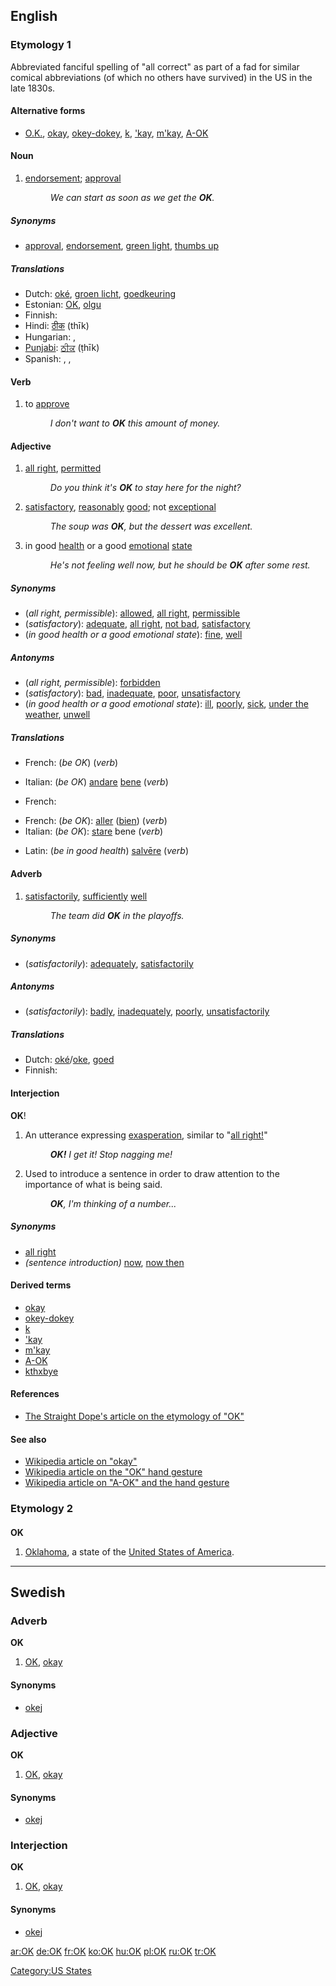 {{wikipedia|dab=OK}}
{{see|ok|ők|okay}}
==English==
===Etymology 1===
Abbreviated fanciful spelling of "all correct" as part of a fad for similar comical abbreviations (of which no others have survived) in the US in the late 1830s.
<!--If this is copied from Bill Bryson's book, it is a copyvio and must not appear on the page:

Originated in Boston and New York City around 1839 as part of a slang fad (reminiscent of [[Cockney rhyming slang]] and Russian [[w:padonki|padonki]] slang) where phrases were deliberately misspelt and then reduced to abbreviations. The word '''okay''' was the abbreviation [[OK]] for "oll korrect". [[OK]] is the only term of that era to have become a permanent part of the language.  Others were "O.W." (for "oll write") and "K.Y." (for "know yuse").  The first known use of O.K. in print was on March 23, 1839 in the ''Boston Morning Post''.--><!--Bill Bryson, The Mother Tongue, p. 165 (1990)-->

====Alternative forms====
*[[O.K.]], [[okay]], [[okey-dokey]], [[k#Interjection|k]], [['kay]], [[m'kay]], [[w:A-ok|A-OK]] <!-- disputed: ok, okeh, okey, -->

====Noun====
{{en-noun}}

# [[endorsement]]; [[approval]]
#:''We can start as soon as we get the '''OK'''.''

=====Synonyms=====
*[[approval]], [[endorsement]], [[green light]], [[thumbs up]]

=====Translations=====
{{trans-top|endorsement; approval}}
*Dutch: [[oké]], [[groen licht]], [[goedkeuring]]
*Estonian: [[OK]], [[olgu]]
* Finnish: {{t-|fi|OK}}
*Hindi: [[ठीक]] (thīk)
* Hungarian: {{t+|hu|OK}}, {{t+|hu|oké}}
*[[Punjabi]]: [[ਠੀਕ]] (ṭhīk)
* Spanish: {{t-|es|aprobación}}, {{t-|es|visto bueno}}, {{t-|es|okey}}
{{trans-bottom}}

====Verb====
{{en-verb}}
# to [[approve]]
#:''I don't want to '''OK''' this amount of money.''

====Adjective====
{{en-adj}}

# [[all right]], [[permitted]]
#:''Do you think it's '''OK''' to stay here for the night?''
# [[satisfactory]], [[reasonably]] [[good]]; not [[exceptional]]
#:''The soup was '''OK''', but the dessert was excellent.''
# in good [[health]] or a good [[emotional]] [[state]]
#:''He's not feeling well now, but he should be '''OK''' after some rest.''

=====Synonyms=====
*(''all right, permissible''): [[allowed]], [[all right]], [[permissible]]
*(''satisfactory''): [[adequate]], [[all right]], [[not bad]], [[satisfactory]]
*(''in good health or a good emotional state''): [[fine]], [[well]]

=====Antonyms=====
*(''all right, permissible''): [[forbidden]]
*(''satisfactory''): [[bad]], [[inadequate]], [[poor]], [[unsatisfactory]]
*(''in good health or a good emotional state''): [[ill]], [[poorly]], [[sick]], [[under the weather]], [[unwell]]

=====Translations=====
{{trans-top|all right, permitted}}
*French: (''be OK'') {{t+|fr|aller}} (''verb'')
{{trans-mid}}
*Italian: (''be OK'') [[andare]] [[bene]] (''verb'')
{{trans-bottom}}

{{trans-top|satisfactory}}
*French: {{t+|fr|satisfaisant|m}}
{{trans-mid}}
{{trans-bottom}}

{{trans-top|in good health or in a good emotional state}}
*French: (''be OK''): [[aller]] ([[bien]]) (''verb'')
*Italian: (''be OK''): [[stare#Italian|stare]] bene (''verb'')
{{trans-mid}}
*Latin: (''be in good health'') [[salveo|salvēre]] (''verb'')
{{trans-bottom}}

====Adverb====
{{en-adv}}

# [[satisfactorily]], [[sufficiently]] [[well]]
#:''The team did '''OK''' in the playoffs.''

=====Synonyms=====
*(''satisfactorily''): [[adequately]], [[satisfactorily]]

=====Antonyms=====
*(''satisfactorily''): [[badly]], [[inadequately]], [[poorly]], [[unsatisfactorily]]

=====Translations=====
*Dutch: [[oké]]/[[oke#Dutch|oke]], [[goed]]
* Finnish: {{t+|fi|hyvin}}

====Interjection====
'''OK'''!

#An utterance expressing [[exasperation]], similar to "[[all_right#Interjection|all right!]]"
#:'''''OK!''' I get it!  Stop nagging me!''
#Used to introduce a sentence in order to draw attention to the importance of what is being said.
#:'''''OK''', I'm thinking of a number...''

=====Synonyms=====
*[[all right]]
*''(sentence introduction)'' [[now]], [[now then]]

====Derived terms====
*[[okay]]
*[[okey-dokey]]
*[[k#Interjection|k]]
*[['kay]]
*[[m'kay]]
*[[A-OK]]
*[[kthxbye]]

====References====
*[http://www.straightdope.com/classics/a2_250.html The Straight Dope's article on the etymology of "OK"]

====See also====
*[[w:okay|Wikipedia article on "okay"]]
*[[w:Hand_gesture#OK|Wikipedia article on the "OK" hand gesture]]
*[[w:A-ok|Wikipedia article on "A-OK" and the hand gesture]]

===Etymology 2===
===={{abbreviation}}====
'''OK'''

# [[Oklahoma]], a state of the [[United States of America]].

[[Category:US States]]

----

==Swedish==
===Adverb===
'''OK'''

# [[#English|OK]], [[okay]]

====Synonyms====
*[[okej]]

===Adjective===
'''OK'''

# [[#English|OK]], [[okay]]

====Synonyms====
*[[okej]]

===Interjection===
'''OK'''

# [[#English|OK]], [[okay]]

====Synonyms====
*[[okej]]

[[ar:OK]]
[[de:OK]]
[[fr:OK]]
[[ko:OK]]
[[hu:OK]]
[[pl:OK]]
[[ru:OK]]
[[tr:OK]]